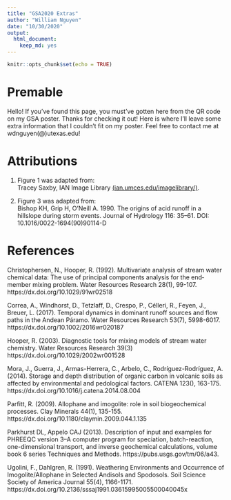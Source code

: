 ```yaml
---
title: "GSA2020 Extras"
author: "William Nguyen"
date: "10/30/2020"
output: 
  html_document: 
    keep_md: yes
---
```


```r
knitr::opts_chunk$set(echo = TRUE)
```

# Premable

Hello! If you've found this page, you must've gotten here from the QR code on my GSA poster. Thanks for checking it out! Here is where I'll leave some extra information that I couldn't fit on my poster. Feel free to contact me at wdnguyen(@)utexas.edu!

# Attributions

1) Figure 1 was adapted from:\
Tracey Saxby, IAN Image Library [(ian.umces.edu/imagelibrary/)](ian.umces.edu/imagelibrary/).

2) Figure 3 was adapted from:\
Bishop KH, Grip H, O’Neill A. 1990. The origins of acid runoff in a hillslope during storm events. Journal of Hydrology 116: 35–61. DOI: 10.1016/0022-1694(90)90114-D

# References

Christophersen, N., Hooper, R. (1992). Multivariate analysis of stream water chemical data: The use of principal components analysis for the end‐member mixing problem. Water Resources Research  28(1), 99-107. https://dx.doi.org/10.1029/91wr02518

Correa, A., Windhorst, D., Tetzlaff, D., Crespo, P., Célleri, R., Feyen, J., Breuer, L. (2017). Temporal dynamics in dominant runoff sources and flow paths in the Andean Páramo. Water Resources Research  53(7), 5998-6017. https://dx.doi.org/10.1002/2016wr020187

Hooper, R. (2003). Diagnostic tools for mixing models of stream water chemistry. Water Resources Research  39(3) https://dx.doi.org/10.1029/2002wr001528

Mora, J., Guerra, J., Armas-Herrera, C., Arbelo, C., Rodríguez-Rodríguez, A. (2014). Storage and depth distribution of organic carbon in volcanic soils as affected by environmental and pedological factors. CATENA  123(), 163-175. https://dx.doi.org/10.1016/j.catena.2014.08.004

Parfitt, R. (2009). Allophane and imogolite: role in soil biogeochemical processes. Clay Minerals  44(1), 135-155. https://dx.doi.org/10.1180/claymin.2009.044.1.135

Parkhurst DL, Appelo CAJ (2013). Description of input and examples for PHREEQC version 3–A computer program for speciation, batch-reaction, one-dimensional transport, and inverse geochemical calculations, volume book 6 series Techniques and Methods. https://pubs.usgs.gov/tm/06/a43.

Ugolini, F., Dahlgren, R. (1991). Weathering Environments and Occurrence of Imogolite/Allophane in Selected Andisols and Spodosols. Soil Science Society of America Journal  55(4), 1166-1171. https://dx.doi.org/10.2136/sssaj1991.03615995005500040045x